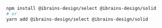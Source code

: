 ```bash
npm install @ibrains-design/select @ibrains-design/solid
# or
yarn add @ibrains-design/select @ibrains-design/solid
```

